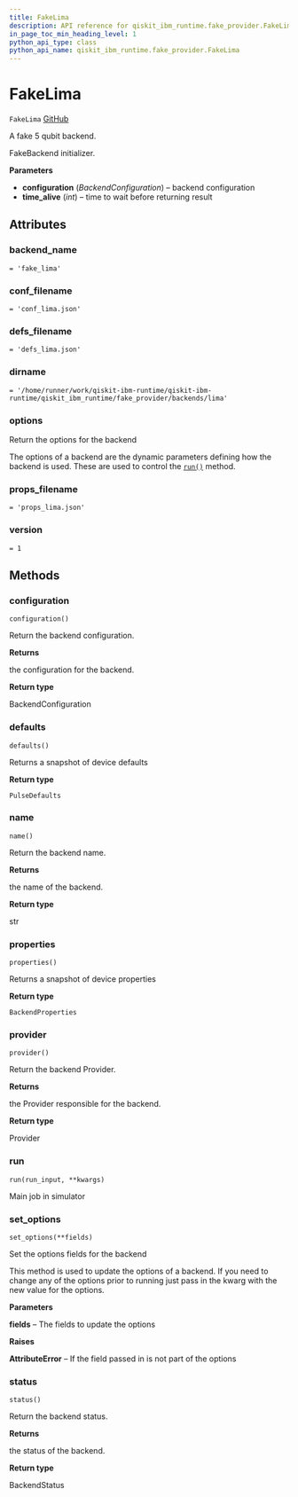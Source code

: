 ```yaml
---
title: FakeLima
description: API reference for qiskit_ibm_runtime.fake_provider.FakeLima
in_page_toc_min_heading_level: 1
python_api_type: class
python_api_name: qiskit_ibm_runtime.fake_provider.FakeLima
---
```


# FakeLima

<span id="qiskit_ibm_runtime.fake_provider.FakeLima" />

`FakeLima` [GitHub](https://github.com/qiskit/qiskit-ibm-runtime/tree/stable/0.19/qiskit_ibm_runtime/fake_provider/backends/lima/fake_lima.py "view source code")

A fake 5 qubit backend.

FakeBackend initializer.

**Parameters**

*   **configuration** (*BackendConfiguration*) – backend configuration
*   **time\_alive** (*int*) – time to wait before returning result

## Attributes

<span id="qiskit_ibm_runtime.fake_provider.FakeLima.backend_name" />

### backend\_name

`= 'fake_lima'`

<span id="qiskit_ibm_runtime.fake_provider.FakeLima.conf_filename" />

### conf\_filename

`= 'conf_lima.json'`

<span id="qiskit_ibm_runtime.fake_provider.FakeLima.defs_filename" />

### defs\_filename

`= 'defs_lima.json'`

<span id="qiskit_ibm_runtime.fake_provider.FakeLima.dirname" />

### dirname

`= '/home/runner/work/qiskit-ibm-runtime/qiskit-ibm-runtime/qiskit_ibm_runtime/fake_provider/backends/lima'`

<span id="qiskit_ibm_runtime.fake_provider.FakeLima.options" />

### options

Return the options for the backend

The options of a backend are the dynamic parameters defining how the backend is used. These are used to control the [`run()`](#qiskit_ibm_runtime.fake_provider.FakeLima.run "qiskit_ibm_runtime.fake_provider.FakeLima.run") method.

<span id="qiskit_ibm_runtime.fake_provider.FakeLima.props_filename" />

### props\_filename

`= 'props_lima.json'`

<span id="qiskit_ibm_runtime.fake_provider.FakeLima.version" />

### version

`= 1`

## Methods

### configuration

<span id="qiskit_ibm_runtime.fake_provider.FakeLima.configuration" />

`configuration()`

Return the backend configuration.

**Returns**

the configuration for the backend.

**Return type**

BackendConfiguration

### defaults

<span id="qiskit_ibm_runtime.fake_provider.FakeLima.defaults" />

`defaults()`

Returns a snapshot of device defaults

**Return type**

`PulseDefaults`

### name

<span id="qiskit_ibm_runtime.fake_provider.FakeLima.name" />

`name()`

Return the backend name.

**Returns**

the name of the backend.

**Return type**

str

### properties

<span id="qiskit_ibm_runtime.fake_provider.FakeLima.properties" />

`properties()`

Returns a snapshot of device properties

**Return type**

`BackendProperties`

### provider

<span id="qiskit_ibm_runtime.fake_provider.FakeLima.provider" />

`provider()`

Return the backend Provider.

**Returns**

the Provider responsible for the backend.

**Return type**

Provider

### run

<span id="qiskit_ibm_runtime.fake_provider.FakeLima.run" />

`run(run_input, **kwargs)`

Main job in simulator

### set\_options

<span id="qiskit_ibm_runtime.fake_provider.FakeLima.set_options" />

`set_options(**fields)`

Set the options fields for the backend

This method is used to update the options of a backend. If you need to change any of the options prior to running just pass in the kwarg with the new value for the options.

**Parameters**

**fields** – The fields to update the options

**Raises**

**AttributeError** – If the field passed in is not part of the options

### status

<span id="qiskit_ibm_runtime.fake_provider.FakeLima.status" />

`status()`

Return the backend status.

**Returns**

the status of the backend.

**Return type**

BackendStatus

